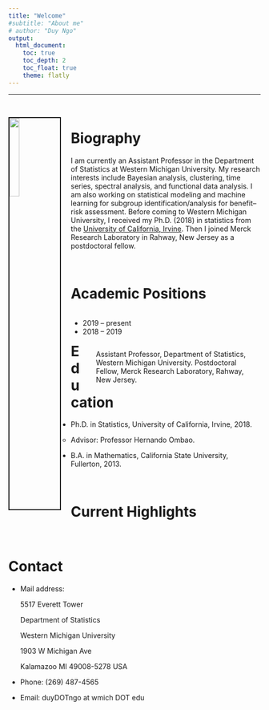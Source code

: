 ```yaml
---
title: "Welcome"
#subtitle: "About me"
# author: "Duy Ngo"
output: 
  html_document:
    toc: true
    toc_depth: 2
    toc_float: true
    theme: flatly
---
```


***
<br>

<!-- rmarkdown::render_site() -->

<img src="pictures/profilePic1.png" style="width:20%; border:2px solid; margin-right: 20px" align="left">

Biography
====================================================================================

I am currently an Assistant Professor in the Department of Statistics at Western Michigan University. My research interests include Bayesian analysis, clustering, time series, spectral analysis, and functional data analysis. I am also working on statistical modeling and machine learning for subgroup identification/analysis for benefit--risk assessment. Before coming to Western Michigan University, I received my Ph.D. (2018) in statistics from the [University of California, Irvine](https://www.stat.uci.edu/). Then I joined Merck Research Laboratory in Rahway, New Jersey as a postdoctoral fellow. 

<br>

Academic Positions
====================================================================================

<div style="float: left; width: 30%;">
<ul>
<li>2019 -- present</li>
<li>2018 -- 2019</li>
</ul>
</div>
<div style="float: right; width: 70%;">
<ul>
Assistant Professor, Department of Statistics, Western Michigan University.
Postdoctoral Fellow, Merck Research Laboratory, Rahway, New Jersey.
</ul>
</div>


<br>

Education 
====================================================================================

- Ph.D. in Statistics, University of California, Irvine, 2018.

  - Advisor: Professor Hernando Ombao.
  
- B.A. in Mathematics, California State University, Fullerton, 2013.



<br>

Current Highlights
====================================================================================

<br>

Contact 
=====================================================================================

- Mail address:

  5517 Everett Tower
  
  Department of Statistics
  
  Western Michigan University
  
  1903 W Michigan Ave
  
  Kalamazoo MI 49008-5278 USA
  

- Phone: (269) 487-4565

- Email: duyDOTngo at wmich DOT edu


